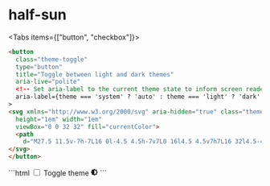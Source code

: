 
# half-sun 

<ToggleConfiguration name="half-sun">


<Tabs items={["button", "checkbox"]}>
  <Tab>
``` html
<button
  class="theme-toggle"
  type="button"
  title="Toggle between light and dark themes"
  aria-live="polite"
  <!-- Set aria-label to the current theme state to inform screen readers -->
  aria-label={theme === 'system' ? 'auto' : theme === 'light' ? 'dark' : 'light'}
>
<svg xmlns="http://www.w3.org/2000/svg" aria-hidden="true" class="theme-toggle__half-sun"
  height="1em" width="1em"
  viewBox="0 0 32 32" fill="currentColor">
  <path
    d="M27.5 11.5v-7h-7L16 0l-4.5 4.5h-7v7L0 16l4.5 4.5v7h7L16 32l4.5-4.5h7v-7L32 16l-4.5-4.5zM16 25.4V6.6c5.2 0 9.4 4.2 9.4 9.4s-4.2 9.4-9.4 9.4z" />
</svg>
</button>
```
  </Tab>
<Tab>
```html 
<label class="theme-toggle" title="Toggle theme">
  <input type="checkbox" />
  <span class="theme-toggle-sr">Toggle theme</span>
  <svg xmlns="http://www.w3.org/2000/svg" aria-hidden="true" class="theme-toggle__half-sun"
  height="1em" width="1em"
  viewBox="0 0 32 32" fill="currentColor">
  <path
    d="M27.5 11.5v-7h-7L16 0l-4.5 4.5h-7v7L0 16l4.5 4.5v7h7L16 32l4.5-4.5h7v-7L32 16l-4.5-4.5zM16 25.4V6.6c5.2 0 9.4 4.2 9.4 9.4s-4.2 9.4-9.4 9.4z" />
</svg>
</label>  
```
  </Tab>
</Tabs>



</ToggleConfiguration>